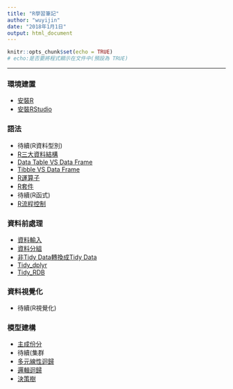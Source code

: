 ---
title: "R學習筆記"
author: "wuyijin"
date: "2018年1月1日"
output: html_document
---

```{r setup, include=FALSE}
knitr::opts_chunk$set(echo = TRUE)
# echo:是否要將程式顯示在文件中(預設為 TRUE)
```
<hr/>
### 環境建置
- <a href="https://yijinwu1.github.io/R/R.html" target="_blank">安裝R</a>
- <a href="https://yijinwu1.github.io/R/RStudio.html" target="_blank">安裝RStudio</a>

### 語法
- 待續(R資料型別)
- <a href="https://yijinwu1.github.io/R/DataStructures.html" target="_blank">R三大資料結構</a>
- <a href="https://yijinwu1.github.io/R/DataTable_VS_DataFrame.html" target="_blank">Data Table VS Data Frame</a>
- <a href="https://yijinwu1.github.io/R/Tibble_VS_DataFrame.html" target="_blank">Tibble VS Data Frame</a>
- <a href="https://yijinwu1.github.io/R/Operator.html" target="_blank">R運算子</a>
- <a href="https://yijinwu1.github.io/R/Package.html" target="_blank">R套件</a>
- 待續(R函式)
- <a href="https://yijinwu1.github.io/R/ControlStructure.html" target="_blank">R流程控制</a>

### 資料前處理
- <a href="https://yijinwu1.github.io/R/ImportData.html" target="_blank">資料輸入</a>
- <a href="https://yijinwu1.github.io/R/ImportData.html" target="_blank">資料分組</a>
- <a href="https://yijinwu1.github.io/R/transferTidyData.html" target="_blank">非Tidy Data轉換成Tidy Data</a>
- <a href="https://yijinwu1.github.io/R/Tidy_dplyr.html" target="_blank">Tidy_dplyr</a>
- <a href="https://yijinwu1.github.io/R/Tidy_RDB.html" target="_blank">Tidy_RDB</a>

### 資料視覺化
- 待續(R視覺化)

### 模型建構
- <a href="https://yijinwu1.github.io/R/PCA.html" target="_blank">主成份分</a>
- 待續(集群
- <a href="https://yijinwu1.github.io/R/MultipleRegression.html" target="_blank">多元線性迴歸</a>
- <a href="https://yijinwu1.github.io/R/LogitRegression.html" target="_blank">邏輯迴歸</a>
- <a href="https://yijinwu1.github.io/R/DecisionTree.html" target="_blank">決策樹</a>